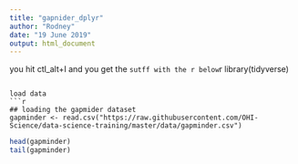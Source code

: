```yaml
---
title: "gapnider_dplyr"
author: "Rodney"
date: "19 June 2019"
output: html_document
---
```


you hit ctl_alt+I and you get the ``` sutff with the r below
```r

library(tidyverse)


```

load data
```r
## loading the gapmider dataset
gapminder <- read.csv("https://raw.githubusercontent.com/OHI-Science/data-science-training/master/data/gapminder.csv")

```
```r
head(gapminder)
tail(gapminder)
```


